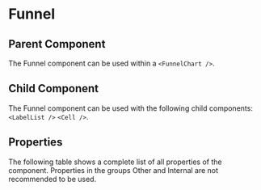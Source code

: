 
# Funnel

<Meta of={ComponentStories} />

<Canvas>
  <Story name="API" of={ComponentStories} />
</Canvas>

## Parent Component

The Funnel component can be used within a `<FunnelChart />`.

## Child Component

The Funnel component can be used with the following child components: `<LabelList />` `<Cell />`.

## Properties

The following table shows a complete list of all properties of the component. Properties in the groups Other and Internal are not recommended to be used.

<Controls of={ComponentStories.API} />
